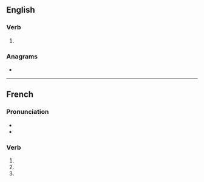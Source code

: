 ==English==

===Verb===
{{head|en|verb form}}

# {{en-third-person singular of|rend}}

===Anagrams===
* {{anagrams|en|a=denrs|derns|nerds}}

----

==French==

===Pronunciation===
* {{fr-IPA}}
* {{audio|LL-Q150 (fra)-Pamputt-rends.wav|Audio|lang=fr}}

===Verb===
{{head|fr|verb form}}

# {{inflection of|rendre||1|s|pres|indc|lang=fr}}
# {{inflection of|rendre||2|s|pres|indc|lang=fr}}
# {{inflection of|rendre||2|s|impr|lang=fr}}